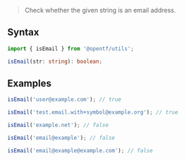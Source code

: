 > Check whether the given string is an email address.

## Syntax

```ts
import { isEmail } from '@opentf/utils';

isEmail(str: string): boolean;
```

## Examples

```ts
isEmail('user@example.com'); // true

isEmail('test.email.with+symbol@example.org'); // true

isEmail('example.net'); // false

isEmail('email@example'); // false

isEmail('email@example@example.com'); // false
```
